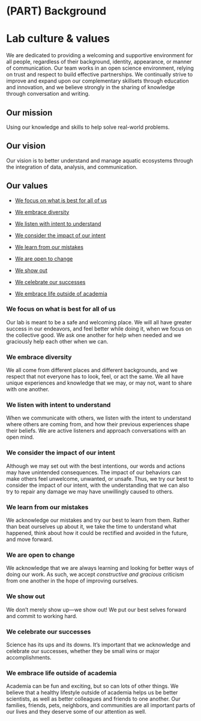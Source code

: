 # (PART) Background {-}

# Lab culture & values

We are dedicated to providing a welcoming and supportive environment for all people, regardless of their background, identity, appearance, or manner of communication. Our team works in an open science environment, relying on trust and respect to build effective partnerships. We continually strive to improve and expand upon our complementary skillsets through education and innovation, and we believe strongly in the sharing of knowledge through conversation and writing.

## Our mission

Using our knowledge and skills to help solve real-world problems.

## Our vision

Our vision is to better understand and manage aquatic ecosystems through the integration of data, analysis, and communication.

## Our values

* [We focus on what is best for all of us]

* [We embrace diversity]

* [We listen with intent to understand]

* [We consider the impact of our intent]

* [We learn from our mistakes]

* [We are open to change]

* [We show out]

* [We celebrate our successes]

* [We embrace life outside of academia]


### We focus on what is best for all of us {-}

Our lab is meant to be a safe and welcoming place. We will all have greater success in our endeavors, and feel better while doing it, when we focus on the collective good. We ask one another for help when needed and we graciously help each other when we can.


### We embrace diversity {-}

We all come from different places and different backgrounds, and we respect that not everyone has to look, feel, or act the same. We all have unique experiences and knowledge that we may, or may not, want to share with one another.


### We listen with intent to understand {-}

When we communicate with others, we listen with the intent to understand where others are coming from, and how their previous experiences shape their beliefs. We are active listeners and approach conversations with an open mind.


### We consider the impact of our intent {-}

Although we may set out with the best intentions, our words and actions may have unintended consequences. The impact of our behaviors can make others feel unwelcome, unwanted, or unsafe. Thus, we try our best to consider the impact of our intent, with the understanding that we can also try to repair any damage we may have unwillingly caused to others.


### We learn from our mistakes {-}

We acknowledge our mistakes and try our best to learn from them. Rather than beat ourselves up about it, we take the time to understand what happened, think about how it could be rectified and avoided in the future, and move forward.


### We are open to change {-}

We acknowledge that we are always learning and looking for better ways of doing our work. As such, we accept *constructive and gracious* criticism from one another in the hope of improving ourselves.


### We show out {-}

We don't merely show up---we show out! We put our best selves forward and commit to working hard.


### We celebrate our successes {-}

Science has its ups and its downs. It's important that we acknowledge and celebrate our successes, whether they be small wins or major accomplishments.


### We embrace life outside of academia {-}

Academia can be fun and exciting, but so can lots of other things. We believe that a healthy lifestyle outside of academia helps us be better scientists, as well as better colleagues and friends to one another. Our families, friends, pets, neighbors, and communities are all important parts of our lives and they deserve some of our attention as well.


